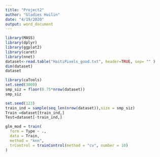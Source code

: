 ---
title: "Project2"
author: "Gladies Huilin"
date: "4/19/2020"
output: word_document
---

```{r}
library(MASS)
library(dplyr)
library(ggplot2)
library(caret)
library(nnet)
dataset<-read.table("HaitiPixels_good.txt", header=TRUE, sep= "" )
dim(dataset)
dataset
```

```{r}
library(caTools)
set.seed(3000)
smp_siz = floor(0.75*nrow(dataset))
smp_siz
```

```{r}
set.seed(123)  
train_ind = sample(seq_len(nrow(dataset)),size = smp_siz) 
Train =dataset[train_ind,] 
Test=dataset[-train_ind,] 
```

```{r}
glm_mod = train(
  form = Type ~ .,
  data = Train,
  method = "knn",
  trControl = trainControl(method = "cv", number = 10)
)
```

```{r}

```

